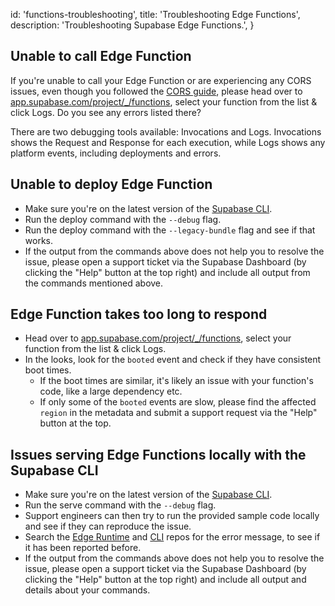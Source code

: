 
  id: 'functions-troubleshooting',
  title: 'Troubleshooting Edge Functions',
  description: 'Troubleshooting Supabase Edge Functions.',
}

## Unable to call Edge Function

If you're unable to call your Edge Function or are experiencing any CORS issues, even though you followed the [CORS guide](/guides/functions/cors), please head over to [app.supabase.com/project/\_/functions](https://app.supabase.com/project/_/functions), select your function from the list & click Logs. Do you see any errors listed there?

There are two debugging tools available: Invocations and Logs. Invocations shows the Request and Response for each execution, while Logs shows any platform events, including deployments and errors.

## Unable to deploy Edge Function

- Make sure you're on the latest version of the [Supabase CLI](https://supabase.com/docs/guides/cli#updates).
- Run the deploy command with the `--debug` flag.
- Run the deploy command with the `--legacy-bundle` flag and see if that works.
- If the output from the commands above does not help you to resolve the issue, please open a support ticket via the Supabase Dashboard (by clicking the "Help" button at the top right) and include all output from the commands mentioned above.

## Edge Function takes too long to respond

- Head over to [app.supabase.com/project/\_/functions](https://app.supabase.com/project/_/functions), select your function from the list & click Logs.
- In the looks, look for the `booted` event and check if they have consistent boot times.
  - If the boot times are similar, it's likely an issue with your function's code, like a large dependency etc.
  - If only some of the `booted` events are slow, please find the affected `region` in the metadata and submit a support request via the "Help" button at the top.

## Issues serving Edge Functions locally with the Supabase CLI

- Make sure you're on the latest version of the [Supabase CLI](https://supabase.com/docs/guides/cli#updates).
- Run the serve command with the `--debug` flag.
- Support engineers can then try to run the provided sample code locally and see if they can reproduce the issue.
- Search the [Edge Runtime](https://github.com/supabase/edge-runtime) and [CLI](https://github.com/supabase/cli) repos for the error message, to see if it has been reported before.
- If the output from the commands above does not help you to resolve the issue, please open a support ticket via the Supabase Dashboard (by clicking the "Help" button at the top right) and include all output and details about your commands.


